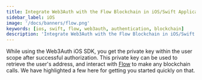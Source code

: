 ```yaml
---
title: Integrate Web3Auth with the Flow Blockchain in iOS/Swift Applications
sidebar_label: iOS
image: '/docs/banners/flow.png'
keywords: [ios, swift, flow, web3auth, authentication, blockchain]
description: 'Integrate Web3Auth with the Flow Blockchain in iOS/Swift Applications | Embedded Wallets'
---
```



<SEO
  title="Integrate Web3Auth with the Flow Blockchain in iOS/Swift Applications"
  description="Integrate Web3Auth with the Flow Blockchain in iOS/Swift Applications | Embedded Wallets"
  image="https://web3auth.io/docs/banners/flow.png"
  slug="/embedded-wallets/connect-blockchain/evm/flow/ios"
/>

While using the Web3Auth iOS SDK, you get the private key within the user scope after successful authorization. This private key can be used to retrieve the user's address, and interact with [Flow](https://developers.flow.com/) to make any blockchain calls. We have highlighted a few here for getting you started quickly on that.

<EVMInteraction />
